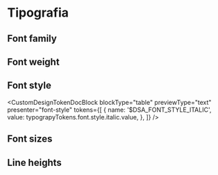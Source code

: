 

<Meta title="Design Tokens/Tipografia" />

# Tipografia

## Font family

<DesignTokenDocBlock categoryName="Font families" showSearch={false} />

## Font weight

<DesignTokenDocBlock categoryName="Font weights" showSearch={false} />

## Font style

<CustomDesignTokenDocBlock
  blockType="table"
  previewType="text"
  presenter="font-style"
  tokens={[
    {
      name: '$DSA_FONT_STYLE_ITALIC',
      value: typograpyTokens.font.style.italic.value,
    },
  ]}
/>

## Font sizes

<DesignTokenDocBlock categoryName="Font sizes" showSearch={false} />

## Line heights

<DesignTokenDocBlock categoryName="Line heights" showSearch={false} />

